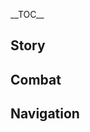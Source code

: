 {{CharacterTabs}}
{{LanguageTabs}}
{{Stub|1={{Meta/VO|tl=1|Japanese}}}}
__TOC__
==Story==
{{VO/Story
|character           = Hu Tao
|language            = ja
|name                = 胡桃

|vo_01_01_title      = 初めまして…
|vo_01_01_subtitle   = Hello
|vo_01_01_file       = VO_{language}{character} Hello.ogg
|vo_01_01_tx         = 堂主の私に何か用かな？あれ、知らなかった？私が往生堂七十七代目堂主、胡桃だよ！でもあなた、ツヤのある髪に健康そうな体してる…そっか！仕事以外で私に用があるってことだね？
|vo_01_01_rm         = Doushu no watashi ni nanika you ka na? Are, shiranakatta? Watashi ga Oujou-dou nanajuunanadaime doushu, Fuutao da yo! Demo anata, tsuya no aru kami ni kenkousou na karada shiteru... Sokka! Shigoto igai de watashi ni you ga aru tte koto da ne?
|vo_01_01_tl         = 

|vo_02_01_title      = 世間話・往生
|vo_02_01_subtitle   = Chat: Wangsheng Funeral Parlor
|vo_02_01_file       = VO_{language}{character} Chat - Wangsheng Funeral Parlor.ogg
|vo_02_01_tx         = 私とお茶しない？えへへ
|vo_02_01_rm         = Watashi to ocha shinai? Ehehe
|vo_02_01_tl         = 
|vo_02_02_title      = 世間話・お客さん
|vo_02_02_subtitle   = Chat: Customers
|vo_02_02_file       = VO_{language}{character} Chat - Customers.ogg
|vo_02_02_tx         = お客さんが一人、二人、三人…
|vo_02_02_rm         = Okyaku-san ga hitori, futari, sannin...
|vo_02_02_tl         = 
|vo_02_03_title      = 世間話・怠ける
|vo_02_03_subtitle   = Chat: Taking a Break
|vo_02_03_file       = VO_{language}{character} Chat - Taking a Break.ogg
|vo_02_03_tx         = お日様が出たら日光浴、お月様が出たら月光浴～
|vo_02_03_rm         = Ohi-sama ga detara nikkouyoku, otsuki-sama ga detara gekkouyoku~
|vo_02_03_tl         = 

<!-- Weather -->
|vo_03_01_title      = 雨の日…
|vo_03_01_subtitle   = When It Rains
|vo_03_01_file       = VO_{language}{character} When It Rains.ogg
|vo_03_01_tx         = うう…めんどくさいな～
|vo_03_01_rm         = Uu... Mendokusai na~
|vo_03_01_tl         = 
|vo_03_02_title      = 雷の日…
|vo_03_02_subtitle   = When Thunder Strikes
|vo_03_02_file       = VO_{language}{character} When Thunder Strikes.ogg
|vo_03_02_tx         = 雷だよ！気をつけて！
|vo_03_02_rm         = Kaminari da yo! Ki wo tsukete!
|vo_03_02_tl         = 
|vo_03_03_title      = 雪の日…
|vo_03_03_subtitle   = When It Snows
|vo_03_03_file       = VO_{language}{character} When It Snows.ogg
|vo_03_03_tx         = わぁ！雪だ！
|vo_03_03_rm         = Waa! Yuki da!
|vo_03_03_tl         = 
|vo_03_04_title      = 風の日…
|vo_03_04_subtitle   = When It's Windy
|vo_03_04_file       = VO_{language}{character} When It's Windy.ogg
|vo_03_04_tx         = ふぅ～気持ちいい～
|vo_03_04_rm         = Fuu~ Kimochi ii~
|vo_03_04_tl         = 
|vo_03_05_title      = 暴風の日…
|vo_03_05_subtitle   = When the Wind Is Blowing
|vo_03_05_file       = VO_{language}{character} When the Wind Is Blowing.ogg
|vo_03_05_tx         = 帽子が飛んじゃうよ！
|vo_03_05_rm         = Boushi ga tonjau yo!
|vo_03_05_tl         = 

|vo_04_01_title      = おはよう…
|vo_04_01_subtitle   = Good Morning
|vo_04_01_file       = VO_{language}{character} Good Morning.ogg
|vo_04_01_tx         = 早寝早起きは体に良いね～
|vo_04_01_rm         = Hayanehayaoki wa karada ni ii ne~
|vo_04_01_tl         = 
|vo_04_02_title      = こんにちは…
|vo_04_02_subtitle   = Good Afternoon
|vo_04_02_file       = VO_{language}{character} Good Afternoon.ogg
|vo_04_02_tx         = よっ！お昼だね、ご飯食べた？
|vo_04_02_rm         = Yo'! Ohiru da ne, gohan tabeta?
|vo_04_02_tl         = 
|vo_04_03_title      = こんばんは…
|vo_04_03_subtitle   = Good Evening
|vo_04_03_file       = VO_{language}{character} Good Evening.ogg
|vo_04_03_tx         = へへへ、お月様が出てきたよ～外で見よう！
|vo_04_03_rm         = Hehehe, otsuki-sama ga dete kita yo~ Soto de miyou!
|vo_04_03_tl         = 
|vo_04_04_title      = おやすみ…
|vo_04_04_subtitle   = Good Night
|vo_04_04_file       = VO_{language}{character} Good Night.ogg
|vo_04_04_tx         = 眠いの？じゃあ先に休んで、私はもう少し起きてるから。
|vo_04_04_rm         = Nemui no? Jaa saki ni yasunde, watashi wa mou sukoshi okiteru kara.
|vo_04_04_tl         = 

|vo_05_01_title      = について{name}・名前
|vo_05_01_subtitle   = About {character}: Name
|vo_05_01_file       = VO_{language}{character} About {character} - Name.ogg
|vo_05_01_tx         = 胡桃の「ふ」はおふざけの「ふ」、胡桃の「た」はぐーたらの「た」！…え、面白くない？
|vo_05_01_rm         = Fuutao no "fu" wa ofuzake no "fu", Fuutao no "ta" wa guutara no "ta"! ...E, omoshirokunai?
|vo_05_01_tl         = 
|vo_05_02_title      = 胡桃について{name}
|vo_05_02_subtitle   = About {character}: Favorite Tricks
|vo_05_02_file       = VO_{language}{character} About {character} - Favorite Tricks.ogg
|vo_05_02_tx         = ほら見てて…火の玉！そして～ほい！火の蝶々！やった！飛んでる～
|vo_05_02_rm         = Hora mitete... Hi no tama! Soshite~ hoi! Hi no chouchou! Yatta! Tonderu~
|vo_05_02_tl         = 

|vo_06_01_title      = 好奇心について…
|vo_06_01_subtitle   = About Us: Curiosity
|vo_06_01_file       = VO_{language}{character} About Us - Curiosity.ogg
|vo_06_01_tx         = 色んな所を旅してきたんでしょ。時間があったら私に色々聞かせて。
|vo_06_01_rm         = Ironna tokoro wo tabishite kita ndesho. Jikan ga attara watashi ni iroiro kikasete.
|vo_06_01_tl         = 
|vo_06_02_title      = 夜について…
|vo_06_02_subtitle   = About Us: Night
|vo_06_02_friendship = 6
|vo_06_02_file       = VO_{language}{character} About Us - Night.ogg
|vo_06_02_tx         = 昼間はどこに行っても大丈夫だけど、夜になったら気を付けて。と・く・に、私がいない時。
|vo_06_02_rm         = Hiruma wa doko ni itte mo daijoubu da kedo, yoru ni nattara ki wo tsukete. To-ku-ni, watashi ga inai toki.
|vo_06_02_tl         = 
|vo_06_03_title      = 手伝うことについて…
|vo_06_03_subtitle   = About Us: Helper
|vo_06_03_friendship = 6
|vo_06_03_file       = VO_{language}{character} About Us - Helper.ogg
|vo_06_03_tx         = 手伝ってほしい？私が必要？了解！あなたが困ってるなら、どこにいても全力で駆け付けるよ！
|vo_06_03_rm         = Tetsudatte hoshii? Watashi ga hitsuyou? Ryoukai! Anata ga komatteru nara, doko ni ite mo zenryoku de kaketsukeru yo!
|vo_06_03_tl         = 
|vo_06_04_title      = 戦いについて…
|vo_06_04_subtitle   = About Us: Battle
|vo_06_04_friendship = 6
|vo_06_04_file       = VO_{language}{character} About Us - Battle.ogg
|vo_06_04_tx         = 私にとって、戦いは目的じゃなくて手段。戦いという手段で大切なものを守るのが目的なの。この点に関しては、あなたと一緒だね。
|vo_06_04_rm         = Watashi ni totte, tatakai wa mokuteki ja nakute shudan. Tatakai to iu shudan de taisetsu na mono wo mamoru no ga mokuteki na no. Kono ten ni kanshite wa, anata to issho da ne.
|vo_06_04_tl         = 

|vo_07_01_title      = 「神の目」について…
|vo_07_01_subtitle   = About the [[Vision]]
|vo_07_01_friendship = 4
|vo_07_01_file       = VO_{language}{character} About the Vision.ogg
|vo_07_01_tx         = 「神の目」？「神の目」…うーん、その辺は縁次第ってところかな。
|vo_07_01_rm         = "Kami no Me"? "Kami no Me"... Uun, sono hen wa en shidai tte tokoro ka na.
|vo_07_01_tl         = 
|vo_07_02_title      = シェアしたいこと…
|vo_07_02_subtitle   = Something to Share
|vo_07_02_file       = VO_{language}{character} Something to Share.ogg
|vo_07_02_tx         = 私たち往生堂には、二つの世界の人を満足させる責任がある。だから、依頼を受けたら必ず最後までやり遂げるの。
|vo_07_02_rm         = Watashi-tachi Oujou-dou ni wa, futatsu no sekai no hito wo manzoku saseru sekinin ga aru. Dakara, irai wo uketara kanarazu saigo made yaritogeru no.
|vo_07_02_tl         = 
|vo_07_03_title      = 興味のあること…
|vo_07_03_subtitle   = Interesting Things
|vo_07_03_file       = VO_{language}{character} Interesting Things.ogg
|vo_07_03_tx         = 陰気な場所に月光が差し込むことで生える花があるの。見たことない？じゃあ、今度見せてあげるね。
|vo_07_03_rm         = Inki na basho ni gekkou ga sashikomu koto de haeru hana ga aru no. Mita koto nai? Jaa, kondo misete ageru ne.
|vo_07_03_tl         = 

<!-- About Zhongli -->
|vo_08_01_title      = 鍾離について…
|vo_08_01_subtitle   = About [[Zhongli]]
|vo_08_01_friendship = 4
|vo_08_01_file       = VO_{language}{character} About Zhongli.ogg
|vo_08_01_tx         = 鍾離さんはあんなに若いのに、性格は老人だね。何でも知ってるけど何に対しても興味がない…もしかして彼…ふふ、何でもない！
|vo_08_01_rm         = Shouri-san wa anna ni wakai no ni, seikaku wa roujin da ne. Nandemo shitteru kedo nani ni taishite mo kyoumi ga nai... Moshikate kare... Fufu, nan demo nai!
|vo_08_01_tl         = 
<!-- About Qiqi -->
|vo_08_02_title      = 七七について…
|vo_08_02_subtitle   = About [[Qiqi]]
|vo_08_02_friendship = 4
|vo_08_02_file       = VO_{language}{character} About Qiqi.ogg
|vo_08_02_tx         = 七七ちゃんを見かけた？どこにいるか教えて！あの子をどこかに隠してそれから……えへへへへ！
|vo_08_02_rm         = Nana-chan wo mikaketa? Doko ni iru ka oshiete! Ano ko wo dokoka ni kakushite sorekara... ...Ehehehehe!
|vo_08_02_tl         = 
<!-- About Baizhu -->
|vo_08_03_title      = 白朮について…
|vo_08_03_subtitle   = About [[Baizhu]]
|vo_08_03_friendship = 4
|vo_08_03_file       = VO_{language}{character} About Baizhu.ogg
|vo_08_03_tx         = 白朮？…はぁ、面倒くさい奴。
|vo_08_03_rm         = Byakujutsu? ...Haa, mendokusai yatsu.
|vo_08_03_tl         = 
<!-- About Ningguang -->
|vo_08_04_title      = 凝光について…
|vo_08_04_subtitle   = About [[Ningguang]]
|vo_08_04_friendship = 4
|vo_08_04_file       = VO_{language}{character} About Ningguang.ogg
|vo_08_04_tx         = 「天権」凝光、地位と富の頂点にいながら、美しく賢く、万物を見据えている。すっっっごくかっこいいよ！
|vo_08_04_rm         = "Tenchuen" Gyoukou, chii to tomi no chouten ni inagara, utsukushiku kashikoku, banbutsu wo misuete iru. Suggggoku kakkoii yo!
|vo_08_04_tl         = 
<!-- About Beidou -->
|vo_08_05_title      = 北斗について…
|vo_08_05_subtitle   = About [[Beidou]]
|vo_08_05_friendship = 4
|vo_08_05_file       = VO_{language}{character} About Beidou.ogg
|vo_08_05_tx         = 北斗姉は璃月の有名人よ。彼女は私を知らないけど、私は彼女を知ってる。あ～友達になりたいな。
|vo_08_05_rm         = Hokuto-nee wa Riiyue no yuumeijin yo. Kanojo wa watashi wo shiranai kedo, watashi wa kanojo wo shitteru. A~ Tomodachi ni naritai na.
|vo_08_05_tl         = 
<!-- About Xingqiu -->
|vo_08_06_title      = 行秋について…
|vo_08_06_subtitle   = About [[Xingqiu]]
|vo_08_06_friendship = 4
|vo_08_06_file       = VO_{language}{character} About Xingqiu.ogg
|vo_08_06_tx         = 行秋坊ちゃまは本を書いてるらしいよ。どんな内容なんだろう？周りであった事を教えたら、面白い物語を書いてくれるかな。
|vo_08_06_rm         = Yukuaki-bocchama wa hon wo kaiteru rashii yo. Donna naiyou nan darou? Mawari de atta koto wo oshietara, omoshiroi monogatari wo kaite kureru kana.
|vo_08_06_tl         = 
<!-- About Chongyun -->
|vo_08_07_title      = 重雲について…
|vo_08_07_subtitle   = About [[Chongyun]]
|vo_08_07_friendship = 4
|vo_08_07_file       = VO_{language}{character} About Chongyun.ogg
|vo_08_07_tx         = 純陽の体…まさかこんな体質の人がこの世にいるなんてね。
|vo_08_07_rm         = Junyou no karada... Masaka konna taishitsu no hito ga kono yo ni iru nante ne.
|vo_08_07_actualtx   = 陰と陽を兼ね備えた人…まさかこんな体質の人がこの世にいるなんてね。
|vo_08_07_actualrm   = In to you wo kanesonaeta hito... Masaka konna taishitsu no hito ga kono yo ni iru nante ne.
|vo_08_07_tl         = 
<!-- About Xiao -->
|vo_08_08_title      = 魈について…
|vo_08_08_subtitle   = About [[Xiao]]
|vo_08_08_friendship = 4
|vo_08_08_file       = VO_{language}{character} About Xiao.ogg
|vo_08_08_tx         = 仙人のこと？し、知らないよ？あわわ、お願いだから何も聞かないで！
|vo_08_08_rm         = Sennin no koto? Shi, shiranai yo? Awawa, onegai dakara nanimo kikanaide!
|vo_08_08_tl         = 
<!-- About Keqing -->
|vo_08_09_title      = 刻晴について…
|vo_08_09_subtitle   = About [[Keqing]]
|vo_08_09_friendship = 4
|vo_08_09_file       = VO_{language}{character} About Keqing.ogg
|vo_08_09_tx         = 「玉衡」刻晴…大分話しづらい人ね。ほら、あの生真面目な感じ、からかったらどうなるのかな。まさか剣で叩かれないよね？…ね？
|vo_08_09_rm         = "Yuuhen" Kokusei... Daibu hanashidzurai hito ne. Hora, ano kimajime na kanji, karakattara dou naru no kana. Masaka ken de sasarenai yo ne? ...Ne?
|vo_08_09_tl         = 
<!-- About Xiangling -->
|vo_08_10_title      = 香菱について…
|vo_08_10_subtitle   = About [[Xiangling]]
|vo_08_10_friendship = 4
|vo_08_10_file       = VO_{language}{character} About Xiangling.ogg
|vo_08_10_tx         = 香菱ったら面白いんだよ！ちょっと触っただけでビックリして飛び跳ねるの！ああいう子大好きよ！でもやりすぎに注意しなきゃね、グゥオパァーに怒られちゃう…
|vo_08_10_rm         = Shanrin ttara omoshiroi nda yo! Chotto sawatta dake de bikkuri shite tobihaneru no! Aa iu ko daisuki yo! Demo yarisugi ni chuui shinakya ne, Guuopaa ni okorarechau...
|vo_08_10_tl         = 
<!-- About Yun Jin -->
|vo_08_11_title      = 雲菫について…
|vo_08_11_subtitle   = About [[Yun Jin]]
|vo_08_11_friendship = 4
|vo_08_11_file       = VO_{language}{character} About Yun Jin.ogg
|vo_08_11_tx         = 雲菫は正式な場ではとても優雅だけど、私生活ではすごく親しみやすいよ！この前彼女と賭けをしたの。負けた人が自分の得意とする歌い方で相手の書いた歌詞を歌うんだ。璃月劇版のヒルチャー夢、んもぉ～あなたも絶対聞いた方がいいって！
|vo_08_11_rm         = Unkin wa seishiki na ba de wa totemo yuuga da kedo, shiseikatsu de wa sugoku shitashimiyasui yo! Kono mae kanojo to kake wo shita no. Maketa hito ga jibun no tokui to suru utaikata de aite no kaita kashi wo utau nda. Riiyue gekiban no Hiruchaamu, nmoo~ anata mo zettai kiita hou ga ii tte!
|vo_08_11_tl         = 
<!-- About Shenhe -->
|vo_08_12_title      = 申鶴について…
|vo_08_12_subtitle   = About [[Shenhe]]
|vo_08_12_friendship = 4
|vo_08_12_file       = VO_{language}{character} About Shenhe.ogg
|vo_08_12_tx         = 彼女は本当に面白い人だよ。他の誰とも違うの。ねぇ、私もこれから毎日、仙草を食べて山露を飲めば、彼女のように浮世離れした人になれるかな？えへへ…
|vo_08_12_rm         = Kanojo wa hontou ni omoshiroi hito da yo. Hoka no dare to mo chigau no. Nee, watashi mo kore kara mainichi, sensou wo tabete yamatsuyu wo nomeba, kanojo no you ni ukiyobanare shita hito ni nareru kana? Ehehe...
|vo_08_12_tl         = 

<!-- More About Hu Tao: I -->
|vo_09_01_title      = を知る{name}・1
|vo_09_01_subtitle   = More About {character}: I
|vo_09_01_file       = VO_{language}{character} More About {character} - 01.ogg
|vo_09_01_tx         = ヒルチャールのお兄さんが病気になった♪…ヒルチャールのお姉さんが看病して♪…ヒルチャールのお兄さんが薬を飲んでも治らない♪…
|vo_09_01_rm         = Hiruchaaru no onii-san ga byouki ni natta♪... Hiruchaaru no onee-san ga kanbyou shite♪... Hiruchaaru no onii-san ga kusuri wo nonde mo naoranai♪...
|vo_09_01_tl         = 
<!-- More About Hu Tao: II -->
|vo_09_02_title      = を知る{name}・2
|vo_09_02_subtitle   = More About {character}: II
|vo_09_02_friendship = 3
|vo_09_02_file       = VO_{language}{character} More About {character} - 02.ogg
|vo_09_02_tx         = 路地裏に潜む漆黒の詩人とは、私のことよ！
|vo_09_02_rm         = Rojiura ni hisomu shikkoku no shijin to wa, watashi no koto yo!
|vo_09_02_tl         = 
<!-- More About Hu Tao: III -->
|vo_09_03_title      = を知る{name}・3
|vo_09_03_subtitle   = More About {character}: III
|vo_09_03_friendship = 4
|vo_09_03_file       = VO_{language}{character} More About {character} - 03.ogg
|vo_09_03_tx         = 「往生堂」の仕事は別に難しくも怖くもない、少し面倒なだけ。私たちを見かけたら怖がる人がいるから、何だか悲しいな。もう～そんなんじゃないのに！
|vo_09_03_rm         = "Oujou-dou" no shigoto wa betsu ni muzukashiku mo kowaku mo nai, sukoshi mendou na dake. Watashi-tachi wo mikaketara kowagaru hito ga iru kara, nandaka kanashii na. Mou~ sonna nja nai no ni!
|vo_09_03_tl         = 
<!-- More About Hu Tao: IV -->
|vo_09_04_title      = を知る{name}・4
|vo_09_04_subtitle   = More About {character}: IV
|vo_09_04_friendship = 5
|vo_09_04_file       = VO_{language}{character} More About {character} - 04.ogg
|vo_09_04_tx         = 私は「往生堂」七十七代目堂主、おじいちゃんが七十五代目よ。私が初めて引き受けた仕事は、おじいちゃんの葬儀だったの。うん？意外だった？知らないうちに何年もやってきた…時間が経つのって早いね。
|vo_09_04_rm         = Watashi wa "Oujou-dou" nanajuunanadaime doushu, ojii-chan ga nanajuugodaime yo. Watashi ga hajimete hikiuketa shigoto wa, ojii-chan no sougi datta no. Un? Igai datta? Shiranai uchi ni nannen mo yatte kita... Jikan ga tatsu no tte hayai ne.
|vo_09_04_tl         = 
<!-- More About Hu Tao: V -->
|vo_09_05_title      = を知る{name}・5
|vo_09_05_subtitle   = More About {character}: V
|vo_09_05_friendship = 6
|vo_09_05_file       = VO_{language}{character} More About {character} - 05.ogg
|vo_09_05_tx         = 陰陽は整然、運命は無常。死は予測できないけど、規則はある。覚えておいて、いつどんな時も、死を軽く扱っちゃだめ。死を理解し尊重してこそ、生きる価値を理解できるのよ。
|vo_09_05_rm         = Inyou wa seizen, unmei wa mujou. Shi wa yosoku dekinai kedo, kisoku wa aru. Oboete oite, itsu donna toki mo, shi wo karuku atsukaccha dame. Shi wo rikai shi sonchou shite koso, ikiru kachi wo rikai dekiru no yo.
|vo_09_05_tl         = 

|vo_10_01_title      = {name}の趣味…
|vo_10_01_subtitle   = {character}'s Hobbies
|vo_10_01_file       = VO_{language}{character} Hobbies.ogg
|vo_10_01_tx         = 雲一つない空と、月光に満ちた夜空！こんな絶景、詩を作るにはぴったりね！
|vo_10_01_rm         = Kumo hitotsu nai sora to, gekkou ni michita yozora! Konna zekkei, shi wo tsukuru ni wa pittari ne!
|vo_10_01_tl         = 
|vo_10_02_title      = {name}の悩み…
|vo_10_02_subtitle   = {character}'s Troubles
|vo_10_02_file       = VO_{language}{character} Troubles.ogg
|vo_10_02_tx         = はぁ、何か面白いことないかな…何もすることがないのって、死より恐ろしいことだよ。
|vo_10_02_rm         = Haa, nanika omoshiroi koto nai kana... Nanimo suru koto ga nai notte, shi yori osoroshii koto da yo.
|vo_10_02_tl         = 
|vo_10_03_title      = 好きな食べ物…
|vo_10_03_subtitle   = Favorite Food
|vo_10_03_file       = VO_{language}{character} Favorite Food.ogg
|vo_10_03_tx         = ららら～♪水煮魚にエビ蒸し餃子～♪
|vo_10_03_rm         = Rarara~♪ Mizunizakana ni ebi mushi gyouza~♪
|vo_10_03_tl         = 
|vo_10_04_title      = 嫌いな食べ物…
|vo_10_04_subtitle   = Least Favorite Food
|vo_10_04_file       = VO_{language}{character} Least Favorite Food.ogg
|vo_10_04_tx         = 清心とスライムの液体炒め…おぇ…香菱…私に対する復讐…？
|vo_10_04_rm         = Seishin to suraimu no ekitai itame... Oe... Shanrin... Watashi ni taisuru fukushuu...?
|vo_10_04_tl         = 

<!-- Receiving a Gift -->
|vo_11_01_title      = 贈り物を受け取る·1
|vo_11_01_subtitle   = Receiving a Gift: I
|vo_11_01_file       = VO_{language}{character} Receiving a Gift - 01.ogg
|vo_11_01_tx         = よしよし。堂主である私が、この料理に詩を一編書いてあげる&mdash;&mdash;
|vo_11_01_rm         = Yoshi yoshi. Doushu de aru watashi ga, kono ryouri ni shi wo ippen kaite ageru{{lmdash}}
|vo_11_01_tl         = 

|vo_11_02_title      = 贈り物を受け取る·2
|vo_11_02_subtitle   = Receiving a Gift: II
|vo_11_02_file       = VO_{language}{character} Receiving a Gift - 02.ogg
|vo_11_02_tx         = 手伝わなくていいの？一皿作ったら、私がもう一皿おまけで作ってあげるよ！
|vo_11_02_rm         = Tetsudawanakute ii no? Hitosara tsukuttara, watashi ga mou hitosara omake de tsukutte ageru yo!
|vo_11_02_tl         = 

|vo_11_03_title      = 贈り物を受け取る·3
|vo_11_03_subtitle   = Receiving a Gift: III
|vo_11_03_file       = VO_{language}{character} Receiving a Gift - 03.ogg
|vo_11_03_tx         = うぇ…これ何？
|vo_11_03_rm         = Ue... kore nani?
|vo_11_03_tl         = 

|vo_12_01_title      = 誕生日…
|vo_12_01_subtitle   = Birthday
|vo_12_01_file       = VO_{language}{character} Birthday.ogg
|vo_12_01_tx         = 今宵は満天の星に華麗な月、さーぞかしいい日だろうね。うーん？うふふ…うん！知ってるよ、誕生日でしょ！もう、本当にいい日だね。
|vo_12_01_rm         = Koyoi wa manten no hoshi ni karei na tsuki, saazokashi ii hi darou ne. Uun? Ufufu... Un! Shitteru yo, tanjoubi desho! Mou, hontou ni ii hi da ne.
|vo_12_01_tl         = 

|vo_13_01_title      = 突破した感想・起
|vo_13_01_subtitle   = Feelings About Ascension: Intro
|vo_13_01_ascension  = 1
|vo_13_01_file       = VO_{language}{character} Feelings About Ascension - 01.ogg
|vo_13_01_tx         = おや？おやおや？
|vo_13_01_rm         = Oya? Oya oya?
|vo_13_01_tl         = 
|vo_13_02_title      = 突破した感想・承
|vo_13_02_subtitle   = Feelings About Ascension: Building Up
|vo_13_02_ascension  = 2
|vo_13_02_file       = VO_{language}{character} Feelings About Ascension - 02.ogg
|vo_13_02_tx         = うんうん、良い気持ち、ありがと！
|vo_13_02_rm         = Un un, ii kimochi, arigato!
|vo_13_02_tl         = 
|vo_13_03_title      = 突破した感想・転
|vo_13_03_subtitle   = Feelings About Ascension: Climax
|vo_13_03_ascension  = 4
|vo_13_03_file       = VO_{language}{character} Feelings About Ascension - 03.ogg
|vo_13_03_tx         = 力に満ち溢れてる、こんなの初めて！何でもできる自信があるよ！
|vo_13_03_rm         = Chikara ni michiafureteru, konna no hajimete! Nandemo dekiru jishin ga aru yo!
|vo_13_03_tl         = 
+
|vo_13_04_title      = 突破した感想・結
|vo_13_04_subtitle   = Feelings About Ascension: Conclusion
|vo_13_04_ascension  = 6
|vo_13_04_file       = VO_{language}{character} Feelings About Ascension - 04.ogg
|vo_13_04_tx         = 力が限界に達した後に試されるのは心。あなたのおかげで、こんなにも素晴らしい境地にまでこれた。ここは心と魂が交じり合い…生から死、天地から万物、全ての理が集う場所だね。
|vo_13_04_rm         = Chikara ga genkai ni tasshita ato ni tamesareru no wa kokoro. Anata no okage de, konna ni mo subarashii kyouchi ni made koreta. Koko wa kokoro to tamashii ga majiriai... Sei kara shi, tenchi kara banbutsu, subete no kotowari ga tsudou basho da ne.
|vo_13_04_tl         = 
}}

==Combat==
{{Combat VO
|character           = Hu Tao
|language            = ja

|skill_1_tx          = 喝！
|skill_1_rm          = Ha!
|skill_1_tl          = Ha!
|skill_2_tx          = 起！
|skill_2_rm          = Ki!
|skill_2_tl          = Rise!
|skill_3_tx          = 散！
|skill_3_rm          = San!
|skill_3_tl          = Scatter!

|burst_1_tx          = いってらっしゃい！
|burst_1_rm          = Itterasshai!
|burst_1_tl          = Off you go!
|burst_2_tx          = さよなら！
|burst_2_rm          = Sayonara!
|burst_2_tl          = Goodbye!
|burst_3_tx          = 燎原の蝶！
|burst_3_rm          = Ryougen no chou!
|burst_3_tl          = Butterfly in a burning field!

|sprint-s_1_tx       = ふぅ～っ！
|sprint-s_1_rm       = Fuu~'!
|sprint-s_1_tl       = Phew~!
|sprint-s_2_tx       = いこう！
|sprint-s_2_rm       = Ikou!
|sprint-s_2_tl       = Let's go!
|sprint-s_3_tx       = ヤッホー！
|sprint-s_3_rm       = Yahhoo!
|sprint-s_3_tl       = Yahoo!

|glider_1_tx         = 気持ちいい～
|glider_1_rm         = Kimochi ii~
|glider_1_tl         = Feels good~
|glider_2_file       = Deploying Wind Glider 02, Deploying Wind Glider 03

|chest_1_tx          = 当たり！
|chest_1_rm          = Atari!
|chest_1_tl          = Success!
|chest_2_tx          = どれどれ、何が入ってるかな～
|chest_2_rm          = Dore dore, nani ga haitteru kana~
|chest_2_tl          = Let's see, let's see, what's inside~
|chest_3_tx          = 土に埋めたら宝箱がたくさん生えるかも！
|chest_3_rm          = Tsuchi ni umetara takarabako ga takusan haeru kamo!
|chest_3_tl          = If we bury it in the ground, maybe many treasure chests may grow!

|low-hp_1_tx         = おやおや！
|low-hp_1_rm         = Oya oya!
|low-hp_1_tl         = Oh my!
|low-hp_2_tx         = ひぃっ！
|low-hp_2_rm         = Hii'!
|low-hp_2_tl         = Eek!
|low-hp_3_tx         = やばっ！
|low-hp_3_rm         = Yaba'!
|low-hp_3_tl         = Oh no!

|ally-low-hp_1_tx    = 落ち着いて！
|ally-low-hp_1_tl    = Calm down!
|ally-low-hp_1_rm    = Ochitsuite!
|ally-low-hp_2_tx    = 私が！
|ally-low-hp_2_tl    = I will!
|ally-low-hp_2_rm    = Watashi ga!

|fallen_1_tx         = 私の番？
|fallen_1_rm         = Watashi no ban?
|fallen_1_tl         = Is it my turn?
|fallen_2_tx         = うらむわ。
|fallen_2_rm         = Uramu wa.
|fallen_2_tl         = I'll remember this grudge.
|fallen_3_tx         = うわぁ&mdash;
|fallen_3_rm         = Uwaa&mdash;
|fallen_3_tl         = Uwaa&mdash;

|hit-l_1_file        = Light Hit Taken 01, Light Hit Taken 02, Light Hit Taken 03, Light Hit Taken 04, Light Hit Taken 05, Light Hit Taken 06

|hit-h_1_file        = Heavy Hit Taken 02
|hit-h_1_tx          = なにっ！
|hit-h_1_rm          = Nani'!
|hit-h_1_tl          = What!
|hit-h_2_file        = Heavy Hit Taken 05
|hit-h_2_actual_tx   = いたい。
|hit-h_2_actual_rm   = Itai.
|hit-h_2_actual_tl   = Ow.
|hit-h_3_file        = Heavy Hit Taken 01, Heavy Hit Taken 03, Heavy Hit Taken 04, Heavy Hit Taken 06

|join_1_tx           = あっ！やっと私の出番？
|join_1_rm           = A'! Yatto watashi no deban?
|join_1_tl           = Oh! Is it finally my turn?
|join_2_tx           = 見る目ある！
|join_2_rm           = Miru me aru!
|join_2_tl           = You have a good eye!
|join_3_tx           = 全員あの世行き～
|join_3_rm           = Zen'in ano yo iki~
|join_3_tl           = Everyone will go to the other side~

|idle_1_actual_tx    = ヒルチャールのお兄さんが病気になった…ヒルチャールのお姉さんが看病して。
|idle_1_actual_rm    = Hiruchaaru no onii-san ga byouki ni natta... Hiruchaaru no onee-san ga kanbyou shite.
|idle_1_actual_tl    = The big brother hilichurl became sick, the older sister hilichurl nursed.
|idle_2_actual_tx    = {{tx}}

|atk-l_1_file        = Light Attack 01, Light Attack 02, Light Attack 03, Light Attack 04, Light Attack 05, Light Attack 06, Light Attack 07

|atk-m_1_file        = Mid Attack 01, Mid Attack 02, Mid Attack 03

|atk-h_1_file        = Heavy Attack 01, Heavy Attack 02, Heavy Attack 03

|climb_1_file        = Climbing 01, Climbing 02, Climbing 03, Climbing 04, Climbing 05

|climb-b_1_file      = Climbing Breath 01, Climbing Breath 02, Climbing Breath 03

|jump_1_file         = Jumping 01, Jumping 02, Jumping 03, Jumping 04, Jumping 05
}}
<!--
Copy paste the following line in any section that does not have any voice files, change the X for the section's title:
'''Hu Tao does not feature any XXXXXXXX Voice-Overs'''
-->
<!--
==References==
{{Reflist}}-->

==Navigation==
{{Character Navbox|link type=vo-ja}}